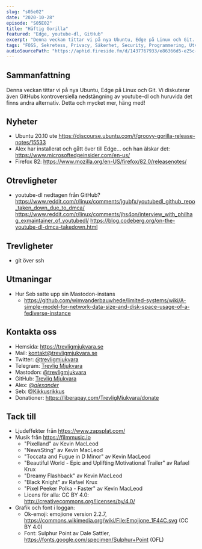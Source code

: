 ```yaml
---
slug: "s05e02"
date: "2020-10-28"
episode: "S05E02"
title: "Häftig Gorilla"
featured: "Edge, youtube-dl, GitHub"
excerpt: "Denna veckan tittar vi på nya Ubuntu, Edge på Linux och Git. Vi diskuterar även GitHubs kontroversiella nedstängning av youtube-dl och huruvida det finns andra alternativ. Detta och mycket mer, häng med!" 
tags: "FOSS, Sekretess, Privacy, Säkerhet, Security, Programmering, Utveckling, RaspberryPi, Mjukvara, PinePhone, Technology, Linux, Open Source, Mastodon, Ubuntu, Edge, Firefox, youtube-dl, ssh, git, GitHub, VPS, Digital Ocean" 
audioSourcePath: "https://aphid.fireside.fm/d/1437767933/e86366d5-e25c-4aab-9a13-33b7144ac160/f4645ee9-b515-4a74-9ee5-efcfe1f786bf.mp3"
---
```

## Sammanfattning
Denna veckan tittar vi på nya Ubuntu, Edge på Linux och Git. Vi diskuterar även GitHubs kontroversiella nedstängning av youtube-dl och huruvida det finns andra alternativ. Detta och mycket mer, häng med!

## Nyheter
- Ubuntu 20.10 ute https://discourse.ubuntu.com/t/groovy-gorilla-release-notes/15533
- Alex har installerat och gått över till Edge... och han älskar det: https://www.microsoftedgeinsider.com/en-us/
- Firefox 82: https://www.mozilla.org/en-US/firefox/82.0/releasenotes/

## Otrevligheter 
- youtube-dl nedtagen från GitHub? https://www.reddit.com/r/linux/comments/jgubfx/youtubedl_github_repo_taken_down_due_to_dmca/ https://www.reddit.com/r/linux/comments/jhs4on/interview_with_philhag_exmaintainer_of_youtubedl/ https://blog.codeberg.org/on-the-youtube-dl-dmca-takedown.html

## Trevligheter
- git över ssh

## Utmaningar
- Hur Seb satte upp sin Mastodon-instans
    - https://github.com/wimvanderbauwhede/limited-systems/wiki/A-simple-model-for-network-data-size-and-disk-space-usage-of-a-fediverse-instance

## Kontakta oss
- Hemsida: https://trevligmjukvara.se
- Mail: kontakt@trevligmjukvara.se
- Twitter: [@trevligmjukvara](https://twitter.com/trevligmjukvara)
- Telegram: [Trevlig Mjukvara](https://t.me/trevligmjukvara)
- Mastodon: [@trevligmjukvara](https://fikaverse.club/@trevligmjukvara)
- GitHub: [Trevlig Mjukvara](https://github.com/trevligmjukvara)
- Alex: [@_alexander_](https://mastodon.online/@_alexander_)
- Seb: [@Kikkusrikkus](https://twitter.com/Kikkusrikkus)
- Donationer: https://liberapay.com/TrevligMjukvara/donate

## Tack till
- Ljudeffekter från https://www.zapsplat.com/
- Musik från https://filmmusic.io
  - "Pixelland" av Kevin MacLeod
  - "NewsSting" av Kevin MacLeod
  - "Toccata and Fugue in D Minor" av Kevin MacLeod
  - "Beautiful World - Epic and Uplifting Motivational Trailer" av Rafael Krux
  - "Dreamy Flashback" av Kevin MacLeod
  - "Black Knight" av Rafael Krux
  - "Pixel Peeker Polka - Faster" av Kevin MacLeod
  - Licens för alla: CC BY 4.0: http://creativecommons.org/licenses/by/4.0/
- Grafik och font i loggan:
  - Ok-emoji: emojione version 2.2.7, https://commons.wikimedia.org/wiki/File:Emojione_1F44C.svg (CC BY 4.0)
  - Font: Sulphur Point av Dale Sattler, https://fonts.google.com/specimen/Sulphur+Point (OFL)
